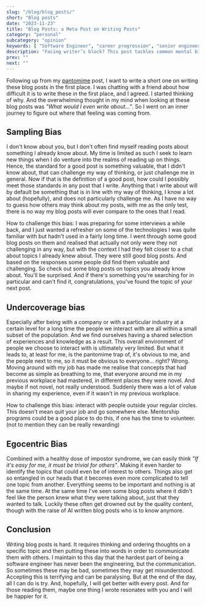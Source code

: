 ```yaml
---
slug: "/blog/blog_posts/"
short: "Blog posts"
date: "2023-11-23"
title: "Blog Posts: a Meta Post on Writing Posts"
category: "personal"
subcategory: "opinion"
keywords: [ "Software Engineer", "career progression", "senior engineer", "senior software engineer", "principal engineer", "staff engineer", "senior staff engineer", "writer's block", "writing blog posts", "identifying blog topics", "writing tips", "sampling bias", "undercoverage bias", "egocentric bias", "blog post", "blogger"]
description: "Facing writer’s block? This post tackles common mental biases that can make it hard to identify valuable blog topics and believe others will benefit. Learn how to combat sampling, undercoverage, and egocentric biases."
prev: ""
next: ""
---
```


Following up from my [pantomime](/blog/pantomime_trap/) post, I want to write a short one on writing these blog posts in the first place. I was chatting with a friend about how difficult it is to write these in the first place, and I agreed. I started thinking of why. And the overwhelming thought in my mind when looking at these blog posts was _"What would I even write about..."_. So I went on an inner journey to figure out where that feeling was coming from.

## Sampling Bias
I don't know about you, but I don't often find myself reading posts about something I already know about. My time is limited as such I seek to learn new things when I do venture into the realms of reading up on things. Hence, the standard for a good post is something valuable, that I didn't know about, that can challenge my way of thinking, or just challenge me in general. Now if that is the definition of a good post, how could I possibly meet those standards in any post that I write. Anything that I write about will by default be something that is in line with my way of thinking, I know a lot about (hopefully), and does not particularly challenge me. As I have no way to guess how others may think about my posts, with me as the only test, there is no way my blog posts will ever compare to the ones that I read. 

How to challenge this bias: I was preparing for some interviews a while back, and I just wanted a refresher on some of the technologies I was quite familiar with but hadn't used in a fairly long time. I went through some good blog posts on them and realised that actually not only were they not challenging in any way, but with the context I had they felt closer to a chat about topics I already knew about. They were still good blog posts. And based on the responses some people did find them valuable and challenging. So check out some blog posts on topics you already know about. You'll be surprised. And if there's something you're searching for in particular and can't find it, congratulations, you've found the topic of your next post.

## Undercoverage bias
Especially after being with a company or with a particular industry at a certain level for a long time the people we interact with are all within a small subset of the population. And we find ourselves having a shared selection of experiences and knowledge as a result. This overall environment of people we choose to interact with is ultimately very limited. But what it leads to, at least for me, is the pantomime trap of, it's obvious to me, and the people next to me, so it must be obvious to everyone... right? Wrong. Moving around with my job has made me realise that concepts that had become as simple as breathing to me, that everyone around me in my previous workplace had mastered, in different places they were novel. And maybe if not novel, not really understood. Suddenly there was a lot of value in sharing my experience, even if it wasn't in my previous workplace.

How to challenge this bias: interact with people outside your regular circles. This doesn't mean quit your job and go somewhere else. Mentorship programs could be a good place to do this, if one has the time to volunteer. (not to mention they can be really rewarding)

## Egocentric Bias
Combined with a healthy dose of impostor syndrome, we can easily think _"If it's easy for me, it must be trivial for others"_. Making it even harder to identify the topics that could even be of interest to others. Things also get so entangled in our heads that it becomes even more complicated to tell one topic from another. Everything seems to be important and nothing is at the same time. At the same time I've seen some blog posts where it didn't feel like the person knew what they were talking about, just that they wanted to talk. Luckily these often get drowned out by the quality content, though with the raise of AI written blog posts who is to know anymore.

## Conclusion
Writing blog posts is hard. It requires thinking and ordering thoughts on a specific topic and then putting these into words in order to communicate them with others. I maintain to this day that the hardest part of being a software engineer has never been the engineering, but the communication. So sometimes these may be bad, sometimes they may get misunderstood. Accepting this is terrifying and can be paralysing. But at the end of the day, all I can do is try. And, hopefully, I will get better with every post. And for those reading them, maybe one thing I wrote resonates with you and I will be happier for it. 